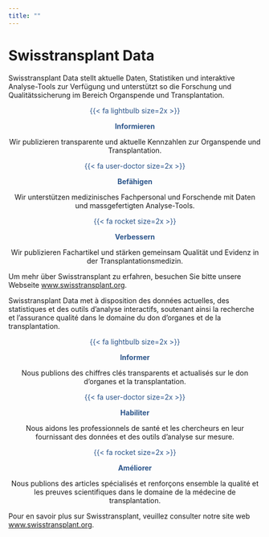 ```yaml
---
title: ""
---
```


<style>

.icon-color { 
  color: #2A548A;
}

.center-text { 
  text-align: center;
}

</style>

# Swisstransplant Data

::: {.content-visible when-profile="de"}
Swisstransplant Data stellt aktuelle Daten, Statistiken und interaktive Analyse-Tools zur Verfügung und unterstützt so die Forschung und Qualitätssicherung im Bereich Organspende und Transplantation.

::: {.center-text}
::: {.grid}

::: {.g-col-12 .g-col-md-4} 
::: {.icon-color}
{{< fa lightbulb size=2x >}}
:::
<span style="color:#2A548A;font-weight:bold;">Informieren</span>
<p>Wir publizieren transparente und aktuelle Kennzahlen zur Organspende und Transplantation.</p>
:::

::: {.g-col-12 .g-col-md-4} 
::: {.icon-color}
{{< fa user-doctor size=2x >}}
:::
<span style="color:#2A548A;font-weight:bold;">Befähigen</span>
<p>Wir unterstützen medizinisches Fachpersonal und Forschende mit Daten und massgefertigten Analyse-Tools.</p>
:::

::: {.g-col-12 .g-col-md-4} 
::: {.icon-color}
{{< fa rocket size=2x >}}
:::
<span style="color:#2A548A;font-weight:bold;">Verbessern</span>
<p>Wir publizieren Fachartikel und stärken gemeinsam Qualität und Evidenz in der Transplantationsmedizin.</p>
:::

:::
:::

Um mehr über Swisstransplant zu erfahren, besuchen Sie bitte unsere Webseite [www.swisstransplant.org](https://www.swisstransplant.org/de){target="_blank"}.
:::

::: {.content-visible when-profile="fr"}
Swisstransplant Data met à disposition des données actuelles, des statistiques et des outils d'analyse interactifs, soutenant ainsi la recherche et l'assurance qualité dans le domaine du don d'organes et de la transplantation.

::: {.center-text}
::: {.grid}

::: {.g-col-12 .g-col-md-4} 
::: {.icon-color}
{{< fa lightbulb size=2x >}}
:::
<span style="color:#2A548A;font-weight:bold;">Informer</span>
<p>Nous publions des chiffres clés transparents et actualisés sur le don d'organes et la transplantation.</p>
:::

::: {.g-col-12 .g-col-md-4} 
::: {.icon-color}
{{< fa user-doctor size=2x >}}
:::
<span style="color:#2A548A;font-weight:bold;">Habiliter</span>
<p>Nous aidons les professionnels de santé et les chercheurs en leur fournissant des données et des outils d'analyse sur mesure.</p>
:::

::: {.g-col-12 .g-col-md-4} 
::: {.icon-color}
{{< fa rocket size=2x >}}
:::
<span style="color:#2A548A;font-weight:bold;">Améliorer</span>
<p>Nous publions des articles spécialisés et renforçons ensemble la qualité et les preuves scientifiques dans le domaine de la médecine de transplantation.</p>
:::

:::
:::

Pour en savoir plus sur Swisstransplant, veuillez consulter notre site web [www.swisstransplant.org](https://www.swisstransplant.org/fr).
:::
